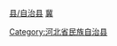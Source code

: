 [[category:承德区县|县/自治县]]
[[category:中国满族自治县|冀]]
[[Category:河北省民族自治县|Category:河北省民族自治县]]
{{catmore|丰宁满族自治县|河北省丰宁满族自治县}}